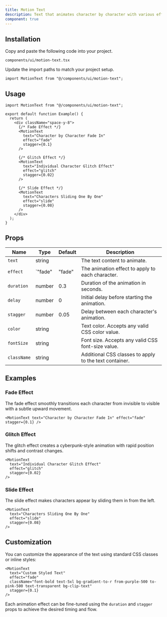 ```yaml
---
title: Motion Text
description: Text that animates character by character with various effects.
component: true
---
```


<ComponentPreview name="motion-text-demo" />

## Installation

<Steps>

<Step>Copy and paste the following code into your project.</Step>

`components/ui/motion-text.tsx`

<ComponentSource name="motion-text" />

<Step>Update the import paths to match your project setup.</Step>

```tsx
import MotionText from "@/components/ui/motion-text";
```

</Steps>

## Usage

```tsx
import MotionText from "@/components/ui/motion-text";

export default function Example() {
  return (
    <div className="space-y-8">
      {/* Fade Effect */}
      <MotionText
        text="Character by Character Fade In"
        effect="fade"
        stagger={0.1}
      />

      {/* Glitch Effect */}
      <MotionText
        text="Individual Character Glitch Effect"
        effect="glitch"
        stagger={0.02}
      />

      {/* Slide Effect */}
      <MotionText
        text="Characters Sliding One By One"
        effect="slide"
        stagger={0.08}
      />
    </div>
  );
}
```

## Props

| Name        | Type    | Default | Description                                            |
| ----------- | ------- | ------- | ------------------------------------------------------ |
| `text`      | string  |         | The text content to animate.                           |
| `effect`    | `"fade" | "fade"  | The animation effect to apply to each character.       |
| `duration`  | number  | 0.3     | Duration of the animation in seconds.                  |
| `delay`     | number  | 0       | Initial delay before starting the animation.           |
| `stagger`   | number  | 0.05    | Delay between each character's animation.              |
| `color`     | string  |         | Text color. Accepts any valid CSS color value.         |
| `fontSize`  | string  |         | Font size. Accepts any valid CSS font-size value.      |
| `className` | string  |         | Additional CSS classes to apply to the text container. |

## Examples

### Fade Effect

The fade effect smoothly transitions each character from invisible to visible with a subtle upward movement.

```tsx
<MotionText text="Character by Character Fade In" effect="fade" stagger={0.1} />
```

### Glitch Effect

The glitch effect creates a cyberpunk-style animation with rapid position shifts and contrast changes.

```tsx
<MotionText
  text="Individual Character Glitch Effect"
  effect="glitch"
  stagger={0.02}
/>
```

### Slide Effect

The slide effect makes characters appear by sliding them in from the left.

```tsx
<MotionText
  text="Characters Sliding One By One"
  effect="slide"
  stagger={0.08}
/>
```

## Customization

You can customize the appearance of the text using standard CSS classes or inline styles:

```tsx
<MotionText
  text="Custom Styled Text"
  effect="fade"
  className="font-bold text-5xl bg-gradient-to-r from-purple-500 to-pink-500 text-transparent bg-clip-text"
  stagger={0.1}
/>
```

Each animation effect can be fine-tuned using the `duration` and `stagger` props to achieve the desired timing and flow.
